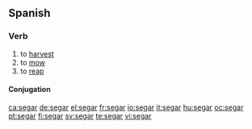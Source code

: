 ==Spanish==

===Verb===
{{es-verb|seg|ar|pres=siego|pret=segué}}

# to [[harvest]]
# to [[mow]]
# to [[reap]]

====Conjugation====
{{es-conj-gar (e-ie)|s|}}

[[ca:segar]]
[[de:segar]]
[[el:segar]]
[[fr:segar]]
[[io:segar]]
[[it:segar]]
[[hu:segar]]
[[oc:segar]]
[[pt:segar]]
[[fi:segar]]
[[sv:segar]]
[[te:segar]]
[[vi:segar]]